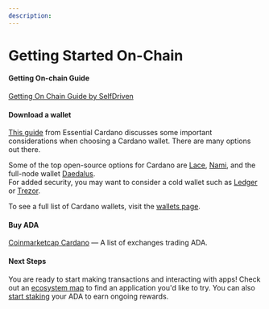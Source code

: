```yaml
---
description:  
---
```


# Getting Started On-Chain

#### Getting On-chain Guide
[Getting On Chain Guide by SelfDriven](https://buildingoncardano.dev/getting-on-chain)

#### Download a wallet
[This guide](https://www.essentialcardano.io/article/how-to-choose-a-web3-wallet) from Essential Cardano discusses some important considerations when choosing a Cardano wallet. There are many options out there. 
  
Some of the top open-source options for Cardano are [Lace](https://www.lace.io/), [Nami](https://namiwallet.io/), and the full-node wallet [Daedalus](https://daedaluswallet.io/).  
For added security, you may want to consider a cold wallet such as [Ledger](https://www.ledger.com/) or [Trezor](https://trezor.io/).
  
To see a full list of Cardano wallets, visit the <a class="nx-text-primary-600 nx-underline nx-decoration-from-font [text-underline-position:from-font]" href="https://www.adastack.io/ecosystem/wallets">wallets page</a>.

#### Buy ADA
[Coinmarketcap Cardano](https://coinmarketcap.com/currencies/cardano/#Markets) — A list of exchanges trading ADA.

#### Next Steps
You are ready to start making transactions and interacting with apps! Check out an [ecosystem map](https://www.adastack.io/ecosystem/ecosystem_maps) to find an application you'd like to try. You can also [start staking](https://adastack.io/staking/start_staking) your ADA to earn ongoing rewards.
